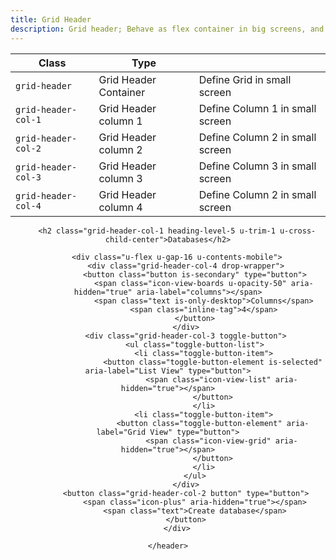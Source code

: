 ```yaml
---
title: Grid Header
description: Grid header; Behave as flex container in big screens, and grid container in small screens.
---
```


| Class              | Type                  |                                    |
| ------------------ | --------------------- | ---------------------------------- |
| `grid-header`      | Grid Header Container |  Define Grid in small screen       |
| `grid-header-col-1`| Grid Header column 1  |  Define Column 1 in small screen   |
| `grid-header-col-2`| Grid Header column 2  |  Define Column 2 in small screen   |
| `grid-header-col-3`| Grid Header column 3  |  Define Column 3 in small screen   |
| `grid-header-col-4`| Grid Header column 4  |  Define Column 2 in small screen   |


<Preview noFlex>
    <header class="grid-header">

        <h2 class="grid-header-col-1 heading-level-5 u-trim-1 u-cross-child-center">Databases</h2>

        <div class="u-flex u-gap-16 u-contents-mobile">
            <div class="grid-header-col-4 drop-wrapper">
                <button class="button is-secondary" type="button">
                    <span class="icon-view-boards u-opacity-50" aria-hidden="true" aria-label="columns"></span>
                    <span class="text is-only-desktop">Columns</span>
                    <span class="inline-tag">4</span>
                </button>
            </div>
            <div class="grid-header-col-3 toggle-button">
                <ul class="toggle-button-list">
                    <li class="toggle-button-item">
                        <button class="toggle-button-element is-selected" aria-label="List View" type="button">
                            <span class="icon-view-list" aria-hidden="true"></span>
                        </button>
                    </li>
                    <li class="toggle-button-item">
                        <button class="toggle-button-element" aria-label="Grid View" type="button">
                            <span class="icon-view-grid" aria-hidden="true"></span>
                        </button>
                    </li>
                </ul>
            </div>
            <button class="grid-header-col-2 button" type="button">
                <span class="icon-plus" aria-hidden="true"></span>
                <span class="text">Create database</span>
            </button>
        </div>

    </header>

</Preview>